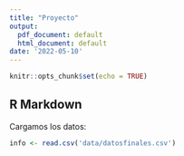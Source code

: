 ---
title: "Proyecto"
output:
  pdf_document: default
  html_document: default
date: '2022-05-10'
---

```{r setup, include=FALSE}
knitr::opts_chunk$set(echo = TRUE)
```

## R Markdown

Cargamos los datos:

```{r}
info <- read.csv('data/datosfinales.csv')
```

